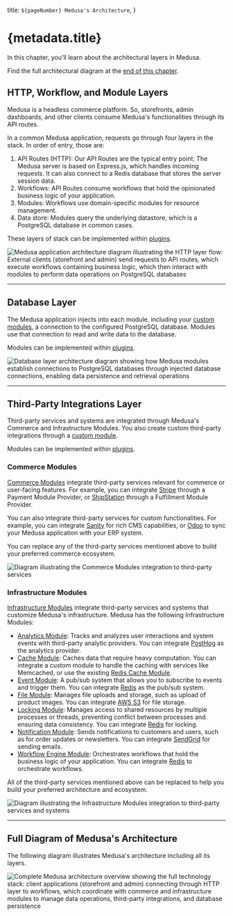   title: `${pageNumber} Medusa's Architecture`,
}

# {metadata.title}

In this chapter, you'll learn about the architectural layers in Medusa.

<Note title="Tip">

Find the full architectural diagram at the [end of this chapter](#full-diagram-of-medusas-architecture).

</Note>

## HTTP, Workflow, and Module Layers

Medusa is a headless commerce platform. So, storefronts, admin dashboards, and other clients consume Medusa's functionalities through its API routes.

In a common Medusa application, requests go through four layers in the stack. In order of entry, those are:

1. API Routes (HTTP): Our API Routes are the typical entry point. The Medusa server is based on Express.js, which handles incoming requests. It can also connect to a Redis database that stores the server session data.
2. Workflows: API Routes consume workflows that hold the opinionated business logic of your application.
3. Modules: Workflows use domain-specific modules for resource management.
3. Data store: Modules query the underlying datastore, which is a PostgreSQL database in common cases.

<Note>

These layers of stack can be implemented within [plugins](../../fundamentals/plugins/page.mdx).

</Note>

![Medusa application architecture diagram illustrating the HTTP layer flow: External clients (storefront and admin) send requests to API routes, which execute workflows containing business logic, which then interact with modules to perform data operations on PostgreSQL databases](https://res.cloudinary.com/dza7lstvk/image/upload/v1727175296/Medusa%20Book/http-layer_sroafr.jpg)

---

## Database Layer

The Medusa application injects into each module, including your [custom modules](../../fundamentals/modules/page.mdx), a connection to the configured PostgreSQL database. Modules use that connection to read and write data to the database.

<Note>

Modules can be implemented within [plugins](../../fundamentals/plugins/page.mdx).

</Note>

![Database layer architecture diagram showing how Medusa modules establish connections to PostgreSQL databases through injected database connections, enabling data persistence and retrieval operations](https://res.cloudinary.com/dza7lstvk/image/upload/v1727175379/Medusa%20Book/db-layer_pi7tix.jpg)

---

## Third-Party Integrations Layer

Third-party services and systems are integrated through Medusa's Commerce and Infrastructure Modules. You also create custom third-party integrations through a [custom module](../../fundamentals/modules/page.mdx).

<Note>

Modules can be implemented within [plugins](../../fundamentals/plugins/page.mdx).

</Note>

### Commerce Modules

[Commerce Modules](!resources!/commerce-modules) integrate third-party services relevant for commerce or user-facing features. For example, you can integrate [Stripe](!resources!/commerce-modules/payment/payment-provider/stripe) through a Payment Module Provider, or [ShipStation](!resources!/integrations/guides/shipstation) through a Fulfillment Module Provider.

You can also integrate third-party services for custom functionalities. For example, you can integrate [Sanity](!resources!/integrations/guides/sanity) for rich CMS capabilities, or [Odoo](!resources!/recipes/erp/odoo) to sync your Medusa application with your ERP system.

You can replace any of the third-party services mentioned above to build your preferred commerce ecosystem.

![Diagram illustrating the Commerce Modules integration to third-party services](https://res.cloudinary.com/dza7lstvk/image/upload/v1727175357/Medusa%20Book/service-commerce_qcbdsl.jpg)

### Infrastructure Modules

[Infrastructure Modules](!resources!/infrastructure-modules) integrate third-party services and systems that customize Medusa's infrastructure. Medusa has the following Infrastructure Modules:

- [Analytics Module](!resources!/infrastructure-modules/analytics): Tracks and analyzes user interactions and system events with third-party analytic providers. You can integrate [PostHog](!resources!/infrastructure-modules/analytics/posthog) as the analytics provider.
- [Cache Module](!resources!/infrastructure-modules/cache): Caches data that require heavy computation. You can integrate a custom module to handle the caching with services like Memcached, or use the existing [Redis Cache Module](!resources!/infrastructure-modules/cache/redis).
- [Event Module](!resources!/infrastructure-modules/event): A pub/sub system that allows you to subscribe to events and trigger them. You can integrate [Redis](!resources!/infrastructure-modules/event/redis) as the pub/sub system.
- [File Module](!resources!/infrastructure-modules/file): Manages file uploads and storage, such as upload of product images. You can integrate [AWS S3](!resources!/infrastructure-modules/file/s3) for file storage.
- [Locking Module](!resources!/infrastructure-modules/locking): Manages access to shared resources by multiple processes or threads, preventing conflict between processes and ensuring data consistency. You can integrate [Redis](!resources!/infrastructure-modules/locking/redis) for locking.
- [Notification Module](!resources!/infrastructure-modules/notification): Sends notifications to customers and users, such as for order updates or newsletters. You can integrate [SendGrid](!resources!/infrastructure-modules/notification/sendgrid) for sending emails.
- [Workflow Engine Module](!resources!/infrastructure-modules/workflow-engine): Orchestrates workflows that hold the business logic of your application. You can integrate [Redis](!resources!/infrastructure-modules/workflow-engine/redis) to orchestrate workflows.

All of the third-party services mentioned above can be replaced to help you build your preferred architecture and ecosystem.

![Diagram illustrating the Infrastructure Modules integration to third-party services and systems](https://res.cloudinary.com/dza7lstvk/image/upload/v1727175342/Medusa%20Book/service-arch_ozvryw.jpg)

---

## Full Diagram of Medusa's Architecture

The following diagram illustrates Medusa's architecture including all its layers.

![Complete Medusa architecture overview showing the full technology stack: client applications (storefront and admin) connecting through HTTP layer to workflows, which coordinate with commerce and infrastructure modules to manage data operations, third-party integrations, and database persistence](https://res.cloudinary.com/dza7lstvk/image/upload/v1727174897/Medusa%20Book/architectural-diagram-full.jpg)
